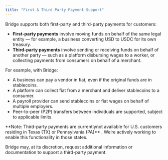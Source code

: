 ```yaml
---
title: "First & Third Party Payment Support"
---
```


Bridge supports both first-party and third-party payments for customers:

- **First-party payments** involve moving funds on behalf of the same legal entity — for example, a business converting USD to USDC for its own treasury.
- **Third-party payments** involve sending or receiving funds on behalf of another party — such as a platform disbursing wages to a worker, or collecting payments from consumers on behalf of a merchant.

For example, with Bridge:

- A business can pay a vendor in fiat, even if the original funds are in stablecoins.
- A platform can collect fiat from a merchant and deliver stablecoins to a consumer.
- A payroll provider can send stablecoins or fiat wages on behalf of multiple employers.
- Peer-to-peer (P2P) transfers between individuals are supported, subject to applicable limits.

<Note>
  **Note: Third-party payments are currentlynot available for U.S. customers residing in Texas (TX) or Pennsylvania (PA)** . We’re actively working to enable this functionality in those states.
</Note>

Bridge may, at its discretion, request additional information or documentation to support a third-party payment.